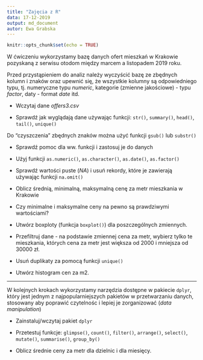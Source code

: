 ```yaml
---
title: "Zajęcia z R"
data: 17-12-2019
output: md_document
autor: Ewa Grabska
---
```


```r
knitr::opts_chunk$set(echo = TRUE)
```

W ćwiczeniu wykorzystamy bazę danych ofert mieszkań w Krakowie pozyskaną z serwisu otodom między marcem a listopadem 2019 roku.

Przed przystąpieniem do analiz należy wyczyścić bazę ze zbędnych kolumn i znaków oraz upewnić się, że wszystkie kolumny są odpowiedniego typu, tj. numeryczne typu *numeric*, kategorie (zmienne jakościowe) - typu _factor_, daty - format _date_ itd.

* Wczytaj dane _offers3.csv_ 

* Sprawdź jak wyglądają dane używając funkcji: ``str()``, ``summary()``, ``head()``, ``tail()``, ``unique()``

Do "czyszczenia" zbędnych znaków można użyć funkcji ``gsub()`` lub ``substr()``

* Sprawdź pomoc dla ww. funkcji i zastosuj je do danych

* Użyj funkcji ``as.numeric()``, ``as.character()``, ``as.date()``, ``as.factor()``

* Sprawdź wartości puste (*NA*) i usuń rekordy, które je zawierają używając funkcji ``na.omit()``


* Oblicz średnią, minimalną, maksymalną cenę za metr mieszkania w Krakowie

* Czy minimalne i maksymalne ceny na pewno są prawdziwymi wartościami?

* Utwórz boxploty (funkcja ``boxplot()``) dla poszczególnych zmiennych.

* Przefiltruj dane - na podstawie zmiennej cena za metr, wybierz tylko te mieszkania, których cena za metr jest większa od 2000 i mniejsza od 30000 zł.


* Usuń duplikaty za pomocą funkcji ``unique()``

* Utwórz histogram cen za m2. 

***

W kolejnych krokach wykorzystamy narzędzia dostępne w pakiecie ``dplyr``, który jest jednym z najpopularniejszych pakietów w przetwarzaniu danych, stosowany aby poprawić czytelnośc i lepiej je zorganizować (*data manipulation*)

* Zainstaluj/wczytaj pakiet ``dplyr``

* Przetestuj funkcje: ``glimpse()``, ``count()``, ``filter()``, ``arrange()``, ``select()``, ``mutate()``, ``summarise()``, ``group_by()``

* Oblicz średnie ceny za metr dla dzielnic i dla miesięcy.


